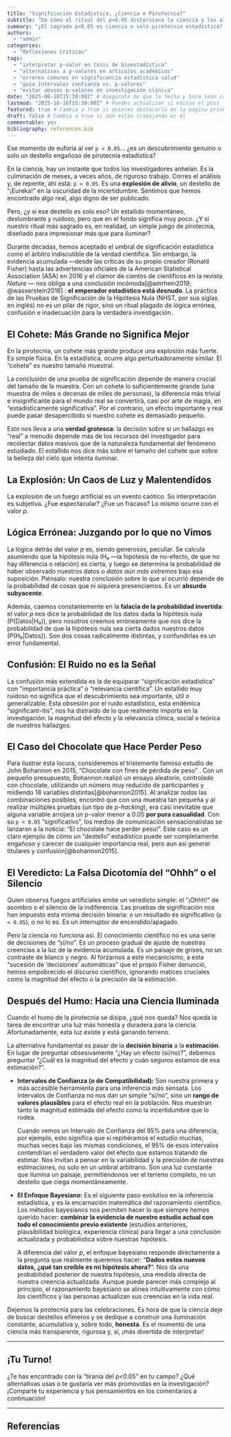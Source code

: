 ```yaml
---
title: "Significación Estadística, ¿Ciencia o Pirotecnia?"
subtitle: "De cómo el ritual del p<0.05 distorsiona la ciencia y las alternativas que iluminan el camino real" # Subtítulo atractivo
summary: "¿El sagrado p<0.05 es ciencia o solo pirotecnia estadística? Crítica demoledora a la 'significación estadística': sus falacias lógicas, su confusión con la importancia real, y por qué los intervalos de compatibilidad y el enfoque bayesiano son la luz que necesitamos para una investigación más honesta y efectiva." # Resumen más contundente y con palabras clave
authors:
  - "admin"
categories:
  - "Reflexiones Críticas"
tags:
  - "interpretar p-valor en tesis de bioestadística"
  - "alternativas a p-valores en artículos académicos"
  - "errores comunes en significancia estadística salud"
  - "guía intervalos confianza vs. p-valores" 
  - "evitar abusos p-valores en investigación clínica"
date: "2025-08-10T15:30:00Z" # Asegúrate de que la fecha y hora sean correctas
lastmod: "2025-10-16T15:30:00Z" # Puedes actualizar si editas el post
featured: true # Cambia a true si quieres destacarlo en la página principal
draft: false # Cambia a true si aún estás trabajando en él
commentable: yes
bibliography: references.bib
---
```




Ese momento de euforia al ver `p < 0.05`... ¿es un descubrimiento genuino o solo un destello engañoso de pirotecnia estadística?

En la ciencia, hay un instante que todos los investigadores anhelan. Es la culminación de meses, a veces años, de riguroso trabajo. Corres el análisis y, de repente, ahí está: `p < 0.05`. Es una **explosión de alivio**, un destello de "¡Eureka!" en la oscuridad de la incertidumbre. Sentimos que hemos encontrado algo real, algo digno de ser publicado.

Pero, ¿y si ese destello es solo eso? Un estallido momentáneo, deslumbrante y ruidoso, pero que en el fondo significa muy poco. ¿Y si nuestro ritual más sagrado es, en realidad, un simple juego de pirotecnia, diseñado para impresionar más que para iluminar?

Durante décadas, hemos aceptado el umbral de significación estadística como el árbitro indiscutible de la verdad científica. Sin embargo, la evidencia acumulada —desde las críticas de su propio creador (Ronald Fisher) hasta las advertencias oficiales de la American Statistical Association (ASA) en 2016 y el clamor de cientos de científicos en la revista *Nature* — nos obliga a una conclusión incómoda[@amrhein2019; @wasserstein2016] : **el emperador estadístico está desnudo**. La práctica de las Pruebas de Significación de la Hipótesis Nula (NHST, por sus siglas en inglés) no es un pilar de rigor, sino un ritual plagado de lógica errónea, confusión e inadecuación para la verdadera investigación.

## El Cohete: Más Grande no Significa Mejor

En la pirotecnia, un cohete más grande produce una explosión más fuerte. Es simple física. En la estadística, ocurre algo perturbadoramente similar. El "cohete" es nuestro tamaño muestral.

La conclusión de una prueba de significación depende de manera crucial del tamaño de la muestra. Con un cohete lo suficientemente grande (una muestra de miles o decenas de miles de personas), la diferencia más trivial e insignificante para el mundo real se convertirá, casi por arte de magia, en "estadísticamente significativa". Por el contrario, un efecto importante y real puede pasar desapercibido si nuestro cohete es demasiado pequeño.

Esto nos lleva a una **verdad grotesca**: la decisión sobre si un hallazgo es "real" a menudo depende más de los recursos del investigador para recolectar datos masivos que de la naturaleza fundamental del fenómeno estudiado. El estallido nos dice más sobre el tamaño del cohete que sobre la belleza del cielo que intenta iluminar.

<!-- ```{r} -->

<!-- set.seed(123) -->

<!-- library(ggplot2) -->

<!-- effect <- 0.1 -->

<!-- sd <- 1 -->

<!-- N <- seq(20, 10000, by=50) -->

<!-- p_values <- sapply(N, function(n) { -->

<!--   t.test(rnorm(n, mean=effect, sd=sd), mu=0)$p.value -->

<!-- }) -->

<!-- data <- data.frame(N, p_values) -->

<!-- ggplot(data, aes(N, p_values)) + -->

<!--   geom_line() + -->

<!--   geom_hline(yintercept = 0.05, linetype = "dashed", color="red") + -->

<!--   labs(x = "Tamaño muestral (N)", y = "Valor p") + -->

<!--   theme_minimal() -->

<!-- ``` -->

<!-- Aquí iría tu gráfico explicativo del "Cohete (Tamaño Muestral)": -->

<!-- Un gráfico mostrando cómo un efecto trivial (ej: diferencia de 0.1 unidades) se vuelve "significativo" (p<0.05) a medida que N aumenta de 100 a 10,000. Puedes usar `ggplot2` en R para esto. -->

<!-- Ejemplo de código R (este no generaría un gráfico, solo un placeholder para tu referencia): -->

<!-- ```{r cohete_plot, echo=FALSE, fig.cap="Impacto del tamaño muestral en la significación estadística para un efecto constante."} -->

<!-- # Código para generar el gráfico de N vs p-valor -->

<!-- # plot(your_data$N, your_data$p_value, type="l", main="Cómo N afecta el p-valor", -->

<!-- #      xlab="Tamaño Muestral (N)", ylab="Valor p") -->

<!-- # abline(h=0.05, col="red", lty=2) -->

<!-- ``` -->

## La Explosión: Un Caos de Luz y Malentendidos

La explosión de un fuego artificial es un evento caótico. Su interpretación es subjetiva. ¿Fue espectacular? ¿Fue un fracaso? Lo mismo ocurre con el valor *p*.

## Lógica Errónea: Juzgando por lo que no Vimos

La lógica detrás del valor *p* es, siendo generosos, peculiar. Se calcula asumiendo que la hipótesis nula (H₀ —la hipótesis de no-efecto, de que no hay diferencia o relación) es cierta, y luego se determina la probabilidad de haber observado nuestros datos *o datos aún más extremos* bajo esa suposición. Piénsalo: nuestra conclusión sobre lo que *sí* ocurrió depende de la probabilidad de cosas que ni siquiera presenciamos. Es un **absurdo subyacente**.

Además, caemos constantemente en la **falacia de la probabilidad invertida**: el valor *p* nos dice la probabilidad de los datos dada la hipótesis nula (P(Datos\|H₀)), pero nosotros creemos erróneamente que nos dice la probabilidad de que la hipótesis nula sea cierta dados nuestros datos (P(H₀\|Datos)). Son dos cosas radicalmente distintas, y confundirlas es un error fundamental.

<!-- <!-- Aquí iría tu diagrama de flujo simple o tabla comparativa para "Confusión P(D|H) vs P(H|D)": -->

<!-- Puedes usarmermaid para diagramas simples en RMarkdown o una tabla Markdown para la comparación. -->

<!-- Ejemplo de código mermaid (necesitarías `config: {mermaid: {sequence: {diagramMarginX: 10}}}` en el YAML para que funcione): -->

## Confusión: El Ruido no es la Señal

La confusión más extendida es la de equiparar "significación estadística" con "importancia práctica" o "relevancia científica". Un estallido muy ruidoso no significa que el descubrimiento sea importante, útil o generalizable. Esta obsesión por el ruido estadístico, esta endémica "significant-itis", nos ha distraído de lo que realmente importa en la investigación: la magnitud del efecto y la relevancia clínica, social o teórica de nuestros hallazgos.

## El Caso del Chocolate que Hace Perder Peso

Para ilustrar esta locura, consideremos el tristemente famoso estudio de John Bohannon en 2015, "Chocolate con fines de pérdida de peso" . Con un pequeño presupuesto, Bohannon realizó un ensayo aleatorio, controlado con chocolate, utilizando un número muy reducido de participantes y midiendo 18 variables distintas[@bohannon2015]. Al analizar *todas* las combinaciones posibles, encontró que con una muestra tan pequeña y al realizar múltiples pruebas (un tipo de *p-hacking*), era casi inevitable que alguna variable arrojara un p-valor menor a 0.05 **por pura casualidad**. Con su `p < 0.05` "significativo", los medios de comunicación sensacionalistas se lanzaron a la noticia: "El chocolate hace perder peso!". Este caso es un claro ejemplo de cómo un "destello" estadístico puede ser completamente engañoso y carecer de cualquier importancia real, pero aun así generar titulares y confusión[@bohannon2015].

## El Veredicto: La Falsa Dicotomía del "Ohhh" o el Silencio

Quien observa fuegos artificiales emite un veredicto simple: el "¡Ohhh!" de asombro o el silencio de la indiferencia. Las pruebas de significación nos han impuesto esta misma decisión binaria: o un resultado es significativo (`p < 0.05`), o no lo es. Es un interruptor de encendido/apagado.

Pero la ciencia no funciona así. El conocimiento científico no es una serie de decisiones de "sí/no". Es un proceso gradual de ajuste de nuestras creencias a la luz de la evidencia acumulada. Es un paisaje de grises, no un contraste de blanco y negro. Al forzarnos a este mecanicismo, a esta "sucesión de 'decisiones' automáticas" que el propio Fisher denunció, hemos empobrecido el discurso científico, ignorando matices cruciales como la magnitud del efecto o la precisión de la estimación.

## Después del Humo: Hacia una Ciencia Iluminada

Cuando el humo de la pirotecnia se disipa, ¿qué nos queda? Nos queda la tarea de encontrar una luz más honesta y duradera para la ciencia. Afortunadamente, esta luz existe y está ganando terreno.

La alternativa fundamental es pasar de la **decisión binaria** a la **estimación**. En lugar de preguntar obsesivamente "¿Hay un efecto (sí/no)?", debemos preguntar "¿Cuál es la magnitud del efecto y cuán seguros estamos de esa estimación?".

-   **Intervalos de Confianza (o de Compatibilidad):** Son nuestra primera y más accesible herramienta para una inferencia más sensata. Los Intervalos de Confianza no nos dan un simple "sí/no", sino un **rango de valores plausibles** para el efecto real en la población. Nos muestran tanto la magnitud estimada del efecto como la incertidumbre que lo rodea.

    Cuando vemos un Intervalo de Confianza del 95% para una diferencia, por ejemplo, esto significa que si repitiéramos el estudio muchas, muchas veces bajo las mismas condiciones, el 95% de esos intervalos contendrían el verdadero valor del efecto que estamos tratando de estimar. Nos invitan a pensar en la variabilidad y la precisión de nuestras estimaciones, no solo en un umbral arbitrario. Son una luz constante que ilumina un paisaje, permitiéndonos ver el terreno completo, no un destello que ciega momentáneamente.

<!-- <!-- Aquí iría tu gráfico de "Intervalos de Confianza/Compatibilidad": -->

<!-- Un gráfico con varios ICs superpuestos (algunos estrechos, otros anchos, algunos cruzando cero, otros no) para ilustrar que muestran magnitud *e* incertidumbre, no solo "sí/no". -->

<!-- ```{r ic_plot, echo=FALSE, fig.cap="Visualización de Intervalos de Confianza: Magnitud y Incertidumbre."} -->

<!-- # Código para generar el gráfico de ICs -->

<!-- # library(ggplot2) -->

<!-- # data.frame( -->

<!-- #   Effect = c(0.5, 1.2, -0.3, 0.8), -->

<!-- #   Lower = c(0.1, 0.8, -0.7, 0.2), -->

<!-- #   Upper = c(0.9, 1.6, 0.1, 1.4) -->

<!-- # ) %>% -->

<!-- #   ggplot(aes(y = factor(1:4), x = Effect, xmin = Lower, xmax = Upper)) + -->

<!-- #   geom_point() + geom_errorbarh(height = 0.2) + -->

<!-- #   geom_vline(xintercept = 0, linetype = "dashed", color = "grey") + -->

<!-- #   labs(x = "Magnitud del Efecto", y = "Estudio") + -->

<!-- #   theme_minimal() -->

<!-- ``` -->

<!-- -->

-   **El Enfoque Bayesiano:** Es el siguiente paso evolutivo en la inferencia estadística, y es la encarnación matemática del razonamiento científico. Los métodos bayesianos nos permiten hacer lo que siempre hemos querido hacer: **combinar la evidencia de nuestro estudio actual con todo el conocimiento previo existente** (estudios anteriores, plausibilidad biológica, experiencia clínica) para llegar a una conclusión actualizada y probabilística sobre nuestras hipótesis.

    A diferencia del valor *p*, el enfoque bayesiano responde directamente a la pregunta que realmente queremos hacer: "**Dados estos nuevos datos, ¿qué tan creíble es mi hipótesis ahora?**". Nos da una probabilidad posterior de nuestra hipótesis, una medida directa de nuestra creencia actualizada. Aunque puede parecer más complejo al principio, el razonamiento bayesiano se alinea intuitivamente con cómo los científicos y las personas actualizan sus creencias en la vida real.

Dejemos la pirotecnia para las celebraciones. Es hora de que la ciencia deje de buscar destellos efímeros y se dedique a construir una iluminación constante, acumulativa y, sobre todo, **honesta**. Es el momento de una ciencia más transparente, rigurosa y, sí, ¡más divertida de interpretar!

------------------------------------------------------------------------

## ¡Tu Turno!

¿Te has encontrado con la "tiranía del p\<0.05" en tu campo? ¿Qué alternativas usas o te gustaría ver más promovidas en la investigación? ¡Comparte tu experiencia y tus pensamientos en los comentarios a continuación!

------------------------------------------------------------------------

## Referencias
